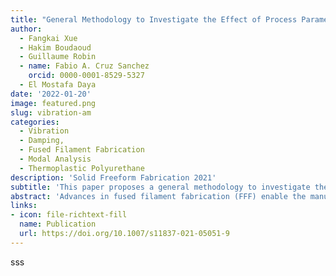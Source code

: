 ```yaml
---
title: "General Methodology to Investigate the Effect of Process Parameters on the Vibration Properties of Structures Produced by Additive Manufacturing Using Fused Filament Fabrication"
author: 
  - Fangkai Xue
  - Hakim Boudaoud
  - Guillaume Robin  
  - name: Fabio A. Cruz Sanchez
    orcid: 0000-0001-8529-5327
  - El Mostafa Daya 
date: '2022-01-20'
image: featured.png
slug: vibration-am
categories:
  - Vibration
  - Damping, 
  - Fused Filament Fabrication
  - Modal Analysis
  - Thermoplastic Polyurethane
description: 'Solid Freeform Fabrication 2021'
subtitle: 'This paper proposes a general methodology to investigate the effect of process parameters, such as raster angle, nozzle temperature, layer height, and deposition speed, on the vibration properties of FFF printed structures.'
abstract: 'Advances in fused filament fabrication (FFF) enable the manufacturing of multi-material and multi-functional structures, which provides new opportunities for the development of lightweight and high damping structures for vibration control. However, very few studies mention the vibration characteristics of FFF printed structures. This paper proposes a general methodology to investigate the effect of process parameters, such as raster angle, nozzle temperature, layer height, and deposition speed, on the vibration properties of FFF printed structures. An application of this methodology to structures printed by polylactic acid (PLA) is realized. In terms of vibration properties, a good reproducibility of the FFF process and the vibration test was achieved. It was found that raster angle significantly affects both resonant frequency (16.6%) and loss factor (7.5%). The impact of the other three parameters is relatively low (less than 4%). All these results provide guidance for further application of FFF in the vibration field.'
links:
- icon: file-richtext-fill
  name: Publication
  url: https://doi.org/10.1007/s11837-021-05051-9
---
```


sss


